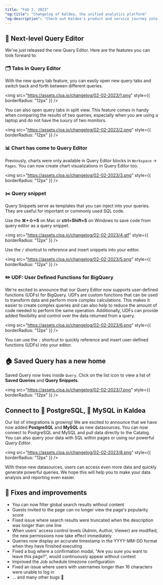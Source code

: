 ```yaml
---
title: "Feb 2, 2023"
"og:title": "Changelog of Kaldea, the unified analytics platform"
"og:description": "Check out Kaldea's product and service journey into developing a seamless and fully connected analytics experience from creating jobs to data discovery to query, and reporting."
---
```


## 🦾 Next-level Query Editor

We've just released the new Query Editor. Here are the features you can look forward to:

### 🗂️ Tabs in Query Editor

With the new query tab feature, you can easily open new query tabs and switch back and forth between different queries.

<img
  src="https://assets.cloa.io/changelog/02-02-2023/1.png"
  style={{ borderRadius: "12px" }}
/>

You can also open query tabs in split view. This feature comes in handy when comparing the results of two queries, especially when you are using a laptop and do not have the luxury of two monitors.

<img
  src="https://assets.cloa.io/changelog/02-02-2023/2.png"
  style={{ borderRadius: "12px" }}
/>

### 📊 Chart has come to Query Editor

Previously, charts were only available in Query Editor blocks in `Workspace` -> `Pages`. You can now create chart visualizations in Query Editor too.

<img
  src="https://assets.cloa.io/changelog/02-02-2023/3.png"
  style={{ borderRadius: "12px" }}
/>

### ✂️ Query snippet

Query Snippets serve as templates that you can inject into your queries. They are useful for important or commonly used SQL code.

Use the **⌘+⇧+S** on Mac or **ctrl+Shift+S** on Windows to save code from query editor as a query snippet.

<img
  src="https://assets.cloa.io/changelog/02-02-2023/4.gif"
  style={{ borderRadius: "12px" }}
/>

Use the `/` shortcut to reference and insert snippets into your editor.

<img
  src="https://assets.cloa.io/changelog/02-02-2023/5.png"
  style={{ borderRadius: "12px" }}
/>

### ✏️ UDF: User Defined Functions for BigQuery

We're excited to announce that our Query Editor now supports user-defined functions (UDFs) for BigQuery. UDFs are custom functions that can be used to transform data and perform more complex calculations. This makes it easier to create complex queries and can also help to reduce the amount of code needed to perform the same operation. Additionally, UDFs can provide added flexibility and control over the data returned from a query.

<img
  src="https://assets.cloa.io/changelog/02-02-2023/6.png"
  style={{ borderRadius: "12px" }}
/>

You can use the `:` shortcut to quickly reference and insert user-defined functions (UDFs) into your editor.

## 🏠 Saved Query has a new home

Saved Query now lives inside `Query`. Click on the list icon to view a list of **Saved Queries** and **Query Snippets**.

<img
  src="https://assets.cloa.io/changelog/02-02-2023/7.png"
  style={{ borderRadius: "12px" }}
/>

## Connect to 🐘 PostgreSQL, 🐬 MySQL in Kaldea

Our list of integrations is growing! We are excited to announce that we have now added **PostgreSQL** and **MySQL** as new datasources. You can now connect to PostgreSQL and MySQL and pull data directly to the Catalog. You can also query your data with SQL within pages or using our powerful _Query Editor_.

<img
  src="https://assets.cloa.io/changelog/02-02-2023/8.png"
  style={{ borderRadius: "12px" }}
/>

With these new datasources, users can access even more data and quickly generate powerful queries. We hope this will help you to make your data analysis and reporting even easier.

## 🐞 Fixes and improvements

- You can now filter global search results without content
- Guests invited to the page can no longer view the page's popularity score
- Fixed issue where search results were truncated when the description was longer than one line
- When users' access control levels (Admin, Author, Viewer) are modified, the new permissions now take effect immediately
- Queries now display an accurate timestamp in the YYYY-MM-DD format when they have finished executing
- Fixed a bug where a confirmation modal, "Are you sure you want to leave this page?", would continuously appear without context
- Improved the Job schedule timezone configuration
- Fixed an issue where users with usernames longer than 16 characters were unable to log in
- … and many other bugs 🙂

